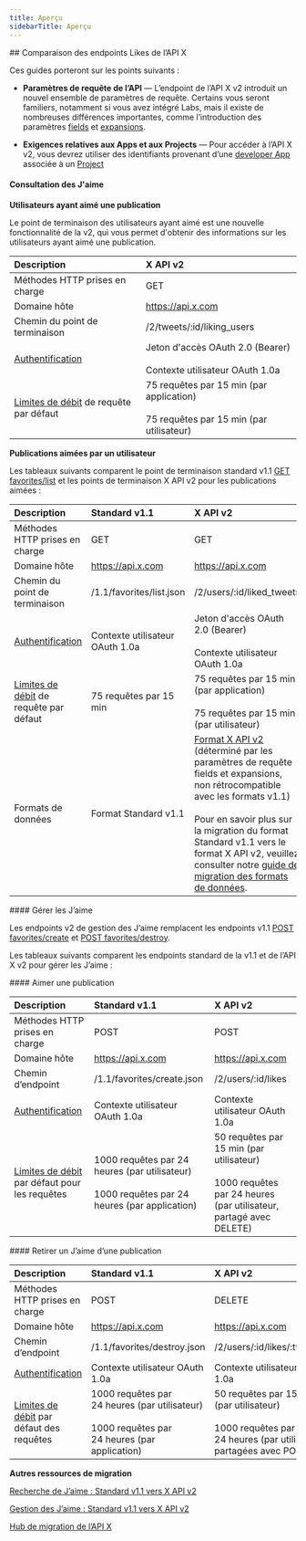 ```yaml
---
title: Aperçu
sidebarTitle: Aperçu
---
```


<div id="comparing-x-apis-likes-endpoints">
  ## Comparaison des endpoints Likes de l’API X
</div>

Ces guides porteront sur les points suivants :

* **Paramètres de requête de l’API** — L’endpoint de l’API X v2 introduit un nouvel ensemble de paramètres de requête. Certains vous seront familiers, notamment si vous avez intégré Labs, mais il existe de nombreuses différences importantes, comme l’introduction des paramètres [fields](/fr/x-api/fundamentals/fields) et [expansions](/fr/x-api/fundamentals/expansions).

* **Exigences relatives aux Apps et aux Projects** — Pour accéder à l’API X v2, vous devrez utiliser des identifiants provenant d’une [developer App](/fr/resources/fundamentals/developer-apps) associée à un [Project](/fr/resources/fundamentals/projects)

#### Consultation des J&#39;aime

**Utilisateurs ayant aimé une publication**

Le point de terminaison des utilisateurs ayant aimé est une nouvelle fonctionnalité de la v2, qui vous permet d&#39;obtenir des informations sur les utilisateurs ayant aimé une publication.

| Description | X API v2 |
| :--- | :--- |
| Méthodes HTTP prises en charge | GET |
| Domaine hôte | https://api.x.com |
| Chemin du point de terminaison | /2/tweets/:id/liking&#95;users |
| [Authentification](/fr/resources/fundamentals/authentication) | Jeton d&#39;accès OAuth 2.0 (Bearer)<br /><br />Contexte utilisateur OAuth 1.0a |
| [Limites de débit](/fr/resources/fundamentals/rate-limits) de requête par défaut | 75 requêtes par 15 min (par application)<br /><br />75 requêtes par 15 min (par utilisateur) |

**Publications aimées par un utilisateur**

Les tableaux suivants comparent le point de terminaison standard v1.1 [GET favorites/list](https://developer.x.com/en/docs/twitter-api/v1/tweets/post-and-engage/api-reference/get-favorites-list) et les points de terminaison X API v2 pour les publications aimées :

| Description | Standard v1.1 | X API v2 |
| :--- | :--- | :--- |
| Méthodes HTTP prises en charge | GET | GET |
| Domaine hôte | https://api.x.com | https://api.x.com |
| Chemin du point de terminaison | /1.1/favorites/list.json | /2/users/:id/liked&#95;tweets |
| [Authentification](/fr/resources/fundamentals/authentication) | Contexte utilisateur OAuth 1.0a | Jeton d&#39;accès OAuth 2.0 (Bearer)<br /><br />Contexte utilisateur OAuth 1.0a |
| [Limites de débit](/fr/resources/fundamentals/rate-limits) de requête par défaut | 75 requêtes par 15 min | 75 requêtes par 15 min (par application)<br /><br />75 requêtes par 15 min (par utilisateur) |
| Formats de données | Format Standard v1.1 | [Format X API v2](/fr/x-api/fundamentals/data-dictionary) (déterminé par les paramètres de requête fields et expansions, non rétrocompatible avec les formats v1.1)<br /><br />Pour en savoir plus sur la migration du format Standard v1.1 vers le format X API v2, veuillez consulter notre [guide de migration des formats de données](/fr/x-api/migrate/data-format-migration). |

<div id="manage-likes">
  #### Gérer les J’aime
</div>

Les endpoints v2 de gestion des J’aime remplacent les endpoints v1.1 [POST favorites/create](https://developer.x.com/en/docs/twitter-api/v1/tweets/post-and-engage/api-reference/post-favorites-create) et [POST favorites/destroy](https://developer.x.com/en/docs/twitter-api/v1/tweets/post-and-engage/api-reference/post-favorites-destroy).

Les tableaux suivants comparent les endpoints standard de la v1.1 et de l’API X v2 pour gérer les J’aime :

<div id="like-a-post">
  #### Aimer une publication
</div>

| Description | Standard v1.1 | X API v2 |
| :--- | :--- | :--- |
| Méthodes HTTP prises en charge | POST | POST |
| Domaine hôte | https://api.x.com | https://api.x.com |
| Chemin d’endpoint | /1.1/favorites/create.json | /2/users/:id/likes |
| [Authentification](/fr/resources/fundamentals/authentication) | Contexte utilisateur OAuth 1.0a | Contexte utilisateur OAuth 1.0a |
| [Limites de débit](/fr/resources/fundamentals/rate-limits) par défaut pour les requêtes | 1000 requêtes par 24 heures (par utilisateur)<br /><br />1000 requêtes par 24 heures (par application) | 50 requêtes par 15 min (par utilisateur)<br /><br />1000 requêtes par 24 heures (par utilisateur, partagé avec DELETE) |

<div id="unlike-a-post">
  #### Retirer un J’aime d’une publication
</div>

| Description | Standard v1.1 | X API v2 |
| :--- | :--- | :--- |
| Méthodes HTTP prises en charge | POST | DELETE |
| Domaine hôte | https://api.x.com | https://api.x.com |
| Chemin d’endpoint | /1.1/favorites/destroy.json | /2/users/:id/likes/:tweet&#95;id |
| [Authentification](/fr/resources/fundamentals/authentication) | Contexte utilisateur OAuth 1.0a | Contexte utilisateur OAuth 1.0a |
| [Limites de débit](/fr/resources/fundamentals/rate-limits) par défaut des requêtes | 1000 requêtes par 24 heures (par utilisateur)<br /><br />1000 requêtes par 24 heures (par application) | 50 requêtes par 15 min (par utilisateur)<br /><br />1000 requêtes par 24 heures (par utilisateur, partagées avec POST) |

**Autres ressources de migration**

[Recherche de J’aime : Standard v1.1 vers X API v2](/fr/x-api/posts/likes/migrate/likes-lookup-standard-to-twitter-api-v2)

[Gestion des J’aime : Standard v1.1 vers X API v2](/fr/x-api/posts/likes#manage-likes-standard-v1-1-compared-to-x-api-v2)

[Hub de migration de l’API X](/fr/x-api/migrate/overview)